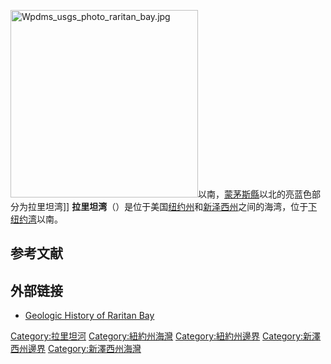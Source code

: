 {{coord|40|29|00|N|74|10|59|W|type:city_scale:250000|display=title}}
[[Image:Wpdms_usgs_photo_raritan_bay.jpg|300px]]以南，[[蒙茅斯縣|蒙茅斯縣]]以北的亮蓝色部分为拉里坦湾]]
'''拉里坦湾'''（{{lang-en|Raritan Bay}}）是位于美国[[纽约州|纽约州]]和[[新泽西州|新泽西州]]之间的海湾，位于[[下纽约湾|下纽约湾]]以南。

==参考文献==
{{reflist}}

== 外部链接 ==
{{Commons category|Raritan Bay}}
*[https://web.archive.org/web/20060923233758/http://3dparks.wr.usgs.gov/nyc/morraines/raritanbay.htm Geologic History of Raritan Bay]

[[Category:拉里坦河|Category:拉里坦河]]
[[Category:紐約州海灣|Category:紐約州海灣]]
[[Category:紐約州邊界|Category:紐約州邊界]]
[[Category:新澤西州邊界|Category:新澤西州邊界]]
[[Category:新澤西州海灣|Category:新澤西州海灣]]